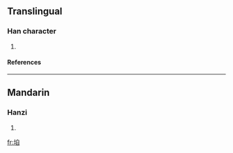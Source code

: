 ==Translingual==
===Han character===
{{Han char|rn=32|rad=土|as=06|sn=9|four=|canj=土竹月山 (GHBU)}}
# {{defn|Han|sort=土06}}
====References====
{{Han ref|kx=0227.310|dkj=05032|dj=0463.200|hdz=10439.170|uh=578D|ud=22413}}
----
==Mandarin==
===Hanzi===
{{cmn-hanzi|pin=[[jì]] ([[ji4]]), [[léi]] ([[lei2]]), [[lèi]] ([[lei4]]), [[lǜ]] ([[lü4]])|wg=chi<sup>4</sup>, lei<sup>2</sup>, lei<sup>4</sup>, lü<sup>4</sup>}}
# {{defn|Mandarin}}

[[fr:垍]]